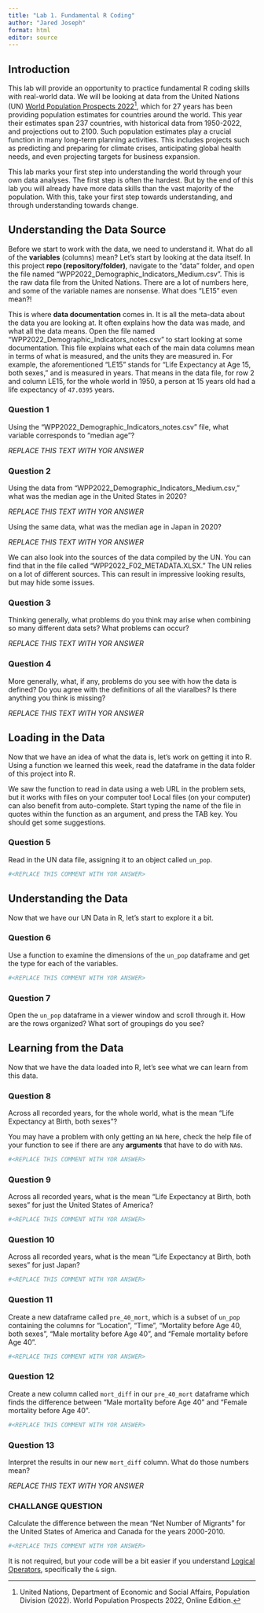 ```yaml
---
title: "Lab 1. Fundamental R Coding"
author: "Jared Joseph"
format: html
editor: source
---
```


## Introduction

This lab will provide an opportunity to practice fundamental R coding skills with real-world data. We will be looking at data from the United Nations (UN) [World Population Prospects 2022](https://population.un.org/wpp/)[^1], which for 27 years has been providing population estimates for countries around the world. This year their estimates span 237 countries, with historical data from 1950-2022, and projections out to 2100. Such population estimates play a crucial function in many long-term planning activities. This includes projects such as predicting and preparing for climate crises, anticipating global health needs, and even projecting targets for business expansion. 

[^1]: United Nations, Department of Economic and Social Affairs, Population Division (2022). World Population Prospects 2022, Online Edition. 

This lab marks your first step into understanding the world through your own data analyses. The first step is often the hardest. But by the end of this lab you will already have more data skills than the vast majority of the population. With this, take your first step towards understanding, and through understanding towards change.

## Understanding the Data Source

Before we start to work with the data, we need to understand it. What do all of the **variables** (columns) mean? Let's start by looking at the data itself. In this project **repo (repository/folder)**, navigate to the "data" folder, and open the file named "WPP2022_Demographic_Indicators_Medium.csv". This is the raw data file from the United Nations. There are a lot of numbers here, and some of the variable names are nonsense. What does "LE15" even mean?!

This is where **data documentation** comes in. It is all the meta-data about the data you are looking at. It often explains how the data was made, and what all the data means. Open the file named "WPP2022_Demographic_Indicators_notes.csv" to start looking at some documentation. This file explains what each of the main data columns mean in terms of what is measured, and the units they are measured in. For example, the aforementioned "LE15" stands for "Life Expectancy at Age 15, both sexes," and is measured in years. That means in the data file,  for row 2 and column LE15, for the whole world in 1950, a person at 15 years old had a life expectancy of `47.0395` years.

:::{.callout-note}
### Question 1

Using the "WPP2022_Demographic_Indicators_notes.csv" file, what variable corresponds to "median age"?

*REPLACE THIS TEXT WITH YOR ANSWER*
:::
 
:::{.callout-note}
### Question 2

Using the data from "WPP2022_Demographic_Indicators_Medium.csv," what was the median age in the United States in 2020?

*REPLACE THIS TEXT WITH YOR ANSWER*

Using the same data, what was the median age in Japan in 2020?

*REPLACE THIS TEXT WITH YOR ANSWER*

:::
 
We can also look into the sources of the data compiled by the UN. You can find that in the file called "WPP2022_F02_METADATA.XLSX." The UN relies on a lot of different sources. This can result in impressive looking results, but may hide some issues.

:::{.callout-note}
### Question 3

Thinking generally, what problems do you think may arise when combining so many different data sets? What problems can occur?

*REPLACE THIS TEXT WITH YOR ANSWER*

:::

:::{.callout-note}
### Question 4

More generally, what, if any, problems do you see with how the data is defined? Do you agree with the definitions of all the viaralbes? Is there anything you think is missing?

*REPLACE THIS TEXT WITH YOR ANSWER*

:::

## Loading in the Data

Now that we have an idea of what the data is, let's work on getting it into R. Using a function we learned this week, read the dataframe in the data folder of this project into R.

:::{.callout-tip}
We saw the function to read in data using a web URL in the problem sets, but it works with files on your computer too! Local files (on your computer) can also benefit from auto-complete. Start typing the name of the file in quotes within the function as an argument, and press the TAB key. You should get some suggestions.
:::

:::{.callout-note}
### Question 5

Read in the UN data file, assigning it to an object called `un_pop`.
:::

```r

#<REPLACE THIS COMMENT WITH YOR ANSWER>

```


## Understanding the Data

Now that we have our UN Data in R, let's start to explore it a bit.

:::{.callout-note}
### Question 6

Use a function to examine the dimensions of the `un_pop` dataframe and get the type for each of the variables.
:::

```r

#<REPLACE THIS COMMENT WITH YOR ANSWER>

```

:::{.callout-note}
### Question 7

Open the `un_pop` dataframe in a viewer window and scroll through it. How are the rows organized? What sort of groupings do you see?
:::

## Learning from the Data

Now that we have the data loaded into R, let's see what we can learn from this data.

:::{.callout-note}
### Question 8

Across all recorded years, for the whole world, what is the mean "Life Expectancy at Birth, both sexes"?
:::

:::{.callout-tip}
You may have a problem with only getting an `NA` here, check the help file of your function to see if there are any **arguments** that have to do with `NA`s.
:::

```r

#<REPLACE THIS COMMENT WITH YOR ANSWER>

```

:::{.callout-note}
### Question 9

Across all recorded years, what is the mean "Life Expectancy at Birth, both sexes" for just the United States of America?
:::

```r

#<REPLACE THIS COMMENT WITH YOR ANSWER>

```

:::{.callout-note}
### Question 10

Across all recorded years, what is the mean "Life Expectancy at Birth, both sexes" for just Japan?
:::

```r

#<REPLACE THIS COMMENT WITH YOR ANSWER>

```

:::{.callout-note}
### Question 11

Create a new dataframe called `pre_40_mort`, which is a subset of `un_pop` containing the columns for "Location", "Time", "Mortality before Age 40, both sexes", "Male mortality before Age 40", and "Female mortality before Age 40".
:::

```r

#<REPLACE THIS COMMENT WITH YOR ANSWER>

```

:::{.callout-note}
### Question 12

Create a new column called `mort_diff` in our `pre_40_mort` dataframe which finds the difference between "Male mortality before Age 40" and "Female mortality before Age 40".
:::

```r

#<REPLACE THIS COMMENT WITH YOR ANSWER>

```

:::{.callout-note}
### Question 13

Interpret the results in our new `mort_diff` column. What do those numbers mean?

*REPLACE THIS TEXT WITH YOR ANSWER*
:::

:::{.callout-warning}
### CHALLANGE QUESTION

Calculate the difference between the mean "Net Number of Migrants" for the United States of America and Canada for the years 2000-2010.
:::

```r

#<REPLACE THIS COMMENT WITH YOR ANSWER>

```

:::{.callout-tip}
It is not required, but your code will be a bit easier if you understand [Logical Operators](https://towardsdatascience.com/the-complete-guide-to-logical-operators-in-r-9eacb5fd9abd), specifically the `&` sign.
:::





